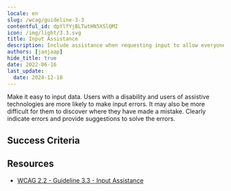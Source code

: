 ```yaml
---
locale: en
slug: /wcag/guideline-3-3
contentful_id: dpYlfYjBLTwtHN5XSlQMI
icon: /img/light/3.3.svg
title: Input Assistance
description: Include assistance when requesting input to allow everyone to input correct information.
authors: [janjaap]
hide_title: true
date: 2022-06-16
last_update:
  date: 2024-12-18
---
```


<Hero
  title="Input Assistance"
  image="/img/light/3.3.svg"
  alt="WCAG 3.3 icon"
  prefix="Guideline 3.3"
/>

Make it easy to input data. Users with a disability and users of assistive technologies are more likely to make input errors. It may also be more difficult for them to discover where they have made a mistake. Clearly indicate errors and provide suggestions to solve the errors.

## Success Criteria

<LinkList title="Success Criteria" isHighlighted={true}>
  <LinkListItem
    url="/en/guidelines/wcag/success-criterion-3-3-1"
    title="Success Criterion 3.3.1 - Error Identification"
    label="Error Identification"
    description="Ensure a clear error message is shown when data has been entered incorrectly."
    image="/img/light/3.3.1.svg"
    alt="WCAG 3.3.1 icon"
  />
  <LinkListItem
    url="/en/guidelines/wcag/success-criterion-3-3-2"
    title="Success Criterion 3.3.2 - Labels or Instructions"
    label="Labels or Instructions"
    description="Ensure clear instructions are provided in places users have to input data."
    image="/img/light/3.3.2.svg"
    alt="WCAG 3.3.2 icon"
  />
  <LinkListItem
    url="/en/guidelines/wcag/success-criterion-3-3-3"
    title="Success Criterion 3.3.3 - Error Suggestion"
    label="Error Suggestion"
    description="Ensure suggestions are provided when data has been entered incorrectly."
    image="/img/light/3.3.3.svg"
    alt="WCAG 3.3.3 icon"
  />
  <LinkListItem
    url="/en/guidelines/wcag/success-criterion-3-3-4"
    title="Success Criterion 3.3.4 - Error Prevention (Legal, Financial, Data)"
    label="Error Prevention (Legal, Financial, Data)"
    description="Ensure data is submitted intentionally."
    image="/img/light/3.3.4.svg"
    alt="WCAG 3.3.4 icon"
  />
  <LinkListItem
    url="/en/guidelines/wcag/success-criterion-3-3-5"
    title="Success Criterion 3.3.5 - Help"
    label="Help"
    description="Context-sensitive help must be available."
    image="/img/light/3.3.5.svg"
    alt="WCAG 3.3.5 icon"
  />
  <LinkListItem
    url="/en/guidelines/wcag/success-criterion-3-3-6"
    title="Success Criterion 3.3.6 - Error Prevention (All)"
    label="Error Prevention (All)"
    description="When users are required to submit information, some rules apply."
    image="/img/light/3.3.6.svg"
    alt="WCAG 3.3.6 icon"
  />
  <LinkListItem
    url="/en/guidelines/wcag/success-criterion-3-3-7"
    title="Success Criterion 3.3.7 - Redundant Entry"
    label="Redundant Entry"
    description="Ensure that previously entered information is not requested again."
    image="/img/light/3.3.7.svg"
    alt="WCAG 3.3.7 icon"
  />
  <LinkListItem
    url="/en/guidelines/wcag/success-criterion-3-3-8"
    title="Success Criterion 3.3.8 - Accessible Authentication (Minimum)"
    label="Accessible Authentication (Minimum)"
    description="Ensure that it's easy to log in."
    image="/img/light/3.3.8.svg"
    alt="WCAG 3.3.8 icon"
  />
  <LinkListItem
    url="/en/guidelines/wcag/success-criterion-3-3-9"
    title="Success Criterion 3.3.9 - Accessible Authentication (Enhanced)"
    label="Accessible Authentication (Enhanced)"
    description="Ensure it's as easy as possible to login."
    image="/img/light/3.3.9.svg"
    alt="WCAG 3.3.9 icon"
  />
</LinkList>

## Resources

- [WCAG 2.2 - Guideline 3.3 - Input Assistance](https://www.w3.org/TR/WCAG22/#input-assistance)
